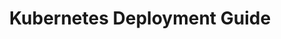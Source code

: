 ---
title: "Kubernetes Deployment Guide"
description: "Deploy and orchestrate Proxus on Kubernetes clusters"
sidebarTitle: "Kubernetes"
icon: "circle-nodes"
iconType: "brands"
"og:title": "Kubernetes Deployment | Proxus Docs"
"og:description": "Complete guide to deploying Proxus on Kubernetes clusters"
---